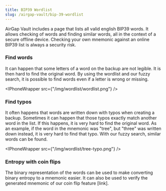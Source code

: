 ```yaml
---
title: BIP39 Wordlist
slug: /airgap-vault/bip-39-wordlist
---
```



AirGap Vault includes a page that lists all valid english BIP39 words. It allows checking of words and finding similar words, all in the context of a secure offline device. Checking your own mnemonic against an online BIP39 list is always a security risk.

### Find words

It can happen that some letters of a word on the backup are not legible. It is then hard to find the original word. By using the wordlist and our fuzzy search, it is possible to find words even if a letter is wrong or missing.

<IPhoneWrapper src={"/img/wordlist/wordlist.png"} />

### Find typos

It often happens that words are written down with typos when creating a backup. Sometimes it can happen that those typos exactly match another word in the list. If this happens, it is very hard to find the original word. As an example, if the word in the mnemonic was "tree", but "three" was written down instead, it is very hard to find that typo. With our fuzzy search, similar words can be found.

<IPhoneWrapper src={"/img/wordlist/tree-typo.png"} />

### Entropy with coin flips

The binary representation of the words can be used to make converting binary entropy to a mnemonic easier. It can also be used to verify the generated mnemonic of our coin flip feature [link].
